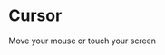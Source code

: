 
<Meta title="Atoms/Cursor" />

# Cursor

<Canvas>
  <Story name="Cursor">
    <div className="absolute inset-0 flex items-center justify-center pointer-events-none">
      Move your mouse or touch your screen
    </div>
    <div
      data-component="Cursor"
      className="
        absolute top-0 left-0 w-12 h-12 -mt-6 -ml-6
        rounded-full bg-black transform -translate-x-full -translate-y-full
      "
    ></div>
  </Story>
</Canvas>
